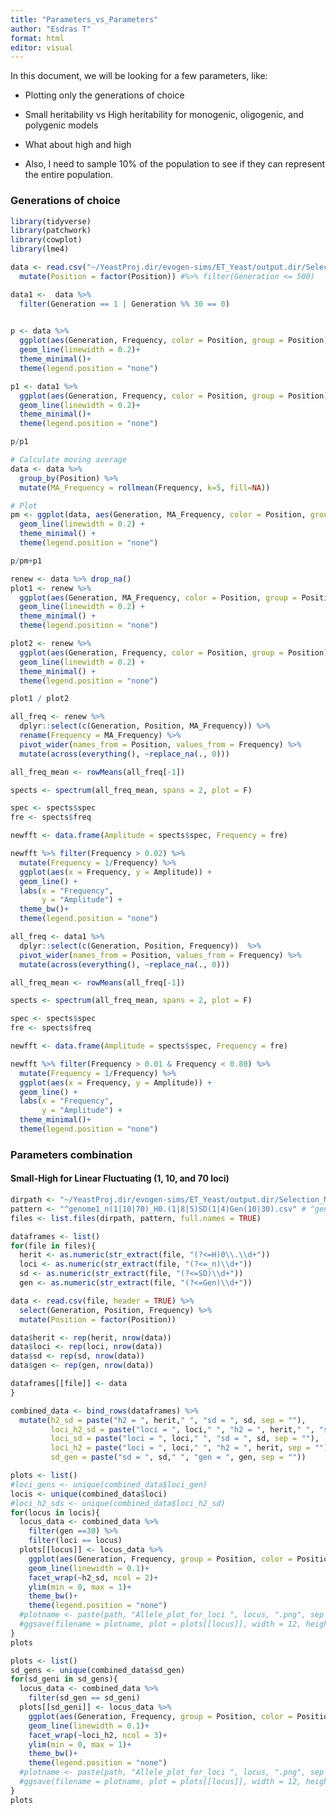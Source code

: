 ```yaml
---
title: "Parameters_vs_Parameters"
author: "Esdras T"
format: html
editor: visual
---
```


In this document, we will be looking for a few parameters, like:

-   Plotting only the generations of choice

-   Small heritability vs High heritability for monogenic, oligogenic, and polygenic models

-   What about high and high

-   Also, I need to sample 10% of the population to see if they can represent the entire population.

### Generations of choice

```r
library(tidyverse)
library(patchwork)
library(cowplot)
library(lme4)
```

```r
data <- read.csv("~/YeastProj.dir/evogen-sims/ET_Yeast/output.dir/Selection_Models/WF.dir/NS.dir/genome1_n10_H0.8.csv") %>% select(-c(Effect, Origin)) %>%
  mutate(Position = factor(Position)) #%>% filter(Generation <= 500)

data1 <-  data %>% 
  filter(Generation == 1 | Generation %% 30 == 0)
  
```

```r

p <- data %>% 
  ggplot(aes(Generation, Frequency, color = Position, group = Position))+
  geom_line(linewidth = 0.2)+
  theme_minimal()+
  theme(legend.position = "none")

p1 <- data1 %>% 
  ggplot(aes(Generation, Frequency, color = Position, group = Position))+
  geom_line(linewidth = 0.2)+
  theme_minimal()+
  theme(legend.position = "none")

p/p1
```

```r
# Calculate moving average
data <- data %>%
  group_by(Position) %>%
  mutate(MA_Frequency = rollmean(Frequency, k=5, fill=NA))

# Plot
pm <- ggplot(data, aes(Generation, MA_Frequency, color = Position, group = Position)) +
  geom_line(linewidth = 0.2) +
  theme_minimal() +
  theme(legend.position = "none")

p/pm+p1
```

```r
renew <- data %>% drop_na()
plot1 <- renew %>% 
  ggplot(aes(Generation, MA_Frequency, color = Position, group = Position)) +
  geom_line(linewidth = 0.2) +
  theme_minimal() +
  theme(legend.position = "none")

plot2 <- renew %>% 
  ggplot(aes(Generation, Frequency, color = Position, group = Position)) +
  geom_line(linewidth = 0.2) +
  theme_minimal() +
  theme(legend.position = "none")

plot1 / plot2
```

```r
all_freq <- renew %>% 
  dplyr::select(c(Generation, Position, MA_Frequency)) %>% 
  rename(Frequency = MA_Frequency) %>% 
  pivot_wider(names_from = Position, values_from = Frequency) %>% 
  mutate(across(everything(), ~replace_na(., 0)))

all_freq_mean <- rowMeans(all_freq[-1])

spects <- spectrum(all_freq_mean, spans = 2, plot = F)

spec <- spects$spec
fre <- spects$freq

newfft <- data.frame(Amplitude = spects$spec, Frequency = fre)

newfft %>% filter(Frequency > 0.02) %>% 
  mutate(Frequency = 1/Frequency) %>% 
  ggplot(aes(x = Frequency, y = Amplitude)) +
  geom_line() +
  labs(x = "Frequency",
       y = "Amplitude") +
  theme_bw()+
  theme(legend.position = "none")
```

```r
all_freq <- data1 %>% 
  dplyr::select(c(Generation, Position, Frequency))  %>% 
  pivot_wider(names_from = Position, values_from = Frequency) %>% 
  mutate(across(everything(), ~replace_na(., 0)))

all_freq_mean <- rowMeans(all_freq[-1])

spects <- spectrum(all_freq_mean, spans = 2, plot = F)

spec <- spects$spec
fre <- spects$freq

newfft <- data.frame(Amplitude = spects$spec, Frequency = fre)

newfft %>% filter(Frequency > 0.01 & Frequency < 0.80) %>% 
  mutate(Frequency = 1/Frequency) %>% 
  ggplot(aes(x = Frequency, y = Amplitude)) +
  geom_line() +
  labs(x = "Frequency",
       y = "Amplitude") +
  theme_minimal()+
  theme(legend.position = "none")
```

### Parameters combination

#### Small-High for Linear Fluctuating (1, 10, and 70 loci)

```r
dirpath <- "~/YeastProj.dir/evogen-sims/ET_Yeast/output.dir/Selection_Models/WF.dir/SinFS.dir/"
pattern <- "^genome1_n(1|10|70)_H0.(1|8|5)SD(1|4)Gen(10|30).csv" # ^genome1_n(1|10|70)_H0.(1|8)SD(1|4)Gen(10|30).csv // ^genome1_n(1|10|70)_.*
files <- list.files(dirpath, pattern, full.names = TRUE)

dataframes <- list()
for(file in files){
  herit <- as.numeric(str_extract(file, "(?<=H)0\\.\\d+"))
  loci <- as.numeric(str_extract(file, "(?<=_n)\\d+"))
  sd <- as.numeric(str_extract(file, "(?<=SD)\\d+"))
  gen <- as.numeric(str_extract(file, "(?<=Gen)\\d+"))

data <- read.csv(file, header = TRUE) %>% 
  select(Generation, Position, Frequency) %>% 
  mutate(Position = factor(Position))

data$herit <- rep(herit, nrow(data))
data$loci <- rep(loci, nrow(data))
data$sd <- rep(sd, nrow(data))
data$gen <- rep(gen, nrow(data))

dataframes[[file]] <- data
}
```

```r
combined_data <- bind_rows(dataframes) %>% 
  mutate(h2_sd = paste("h2 = ", herit," ", "sd = ", sd, sep = ""),
         loci_h2_sd = paste("loci = ", loci," ", "h2 = ", herit," ", "sd = ", sd, sep = ""),
         loci_sd = paste("loci = ", loci," ", "sd = ", sd, sep = ""),
         loci_h2 = paste("loci = ", loci," ", "h2 = ", herit, sep = ""),
         sd_gen = paste("sd = ", sd," ", "gen = ", gen, sep = ""))
```

```r
plots <- list()
#loci_gens <- unique(combined_data$loci_gen)
locis <- unique(combined_data$loci)
#loci_h2_sds <- unique(combined_data$loci_h2_sd)
for(locus in locis){
  locus_data <- combined_data %>% 
    filter(gen ==30) %>% 
    filter(loci == locus)
  plots[[locus]] <- locus_data %>% 
    ggplot(aes(Generation, Frequency, group = Position, color = Position))+
    geom_line(linewidth = 0.1)+
    facet_wrap(~h2_sd, ncol = 2)+
    ylim(min = 0, max = 1)+
    theme_bw()+
    theme(legend.position = "none")
  #plotname <- paste(path, "Allele_plot_for_loci ", locus, ".png", sep = "")
  #ggsave(filename = plotname, plot = plots[[locus]], width = 12, height = 8, units = "in")
}
plots
```

```r
plots <- list()
sd_gens <- unique(combined_data$sd_gen)
for(sd_geni in sd_gens){
  locus_data <- combined_data %>% 
    filter(sd_gen == sd_geni)
  plots[[sd_geni]] <- locus_data %>% 
    ggplot(aes(Generation, Frequency, group = Position, color = Position))+
    geom_line(linewidth = 0.1)+
    facet_wrap(~loci_h2, ncol = 3)+
    ylim(min = 0, max = 1)+
    theme_bw()+
    theme(legend.position = "none")
  #plotname <- paste(path, "Allele_plot_for_loci ", locus, ".png", sep = "")
  #ggsave(filename = plotname, plot = plots[[locus]], width = 12, height = 8, units = "in")
}
plots
```
